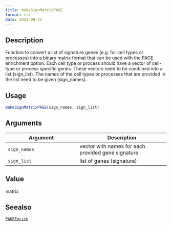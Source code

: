 ```yaml
--- 
title: makeSignMatrixPAGE 
format: rst 
date: 2022-09-22 
--- 
```


## Description

Function to convert a list of signature genes (e.g. for cell types or processes) into
 a binary matrix format that can be used with the PAGE enrichment option. Each cell type or process should
 have a vector of cell-type or process specific genes. These vectors need to be combined into a list (sign_list).
 The names of the cell types or processes that are provided in the list need to be given (sign_names).


## Usage

```r
makeSignMatrixPAGE(sign_names, sign_list)
```


## Arguments

Argument      |Description
------------- |----------------
`sign_names`     |     vector with names for each provided gene signature
`sign_list`     |     list of genes (signature)


## Value

matrix


## Seealso

[`PAGEEnrich`](#pageenrich)


